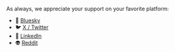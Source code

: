 As always, we appreciate your support on your favorite platform:

- 🦋 [Bluesky](https://slo.im/last/b)
- 🐦 [X / Twitter](https://slo.im/last/x)
- 👔 [LinkedIn](https://slo.im/last/l)
- 👽 [Reddit]()

<SubscribeFormEmbed placement="top" />
